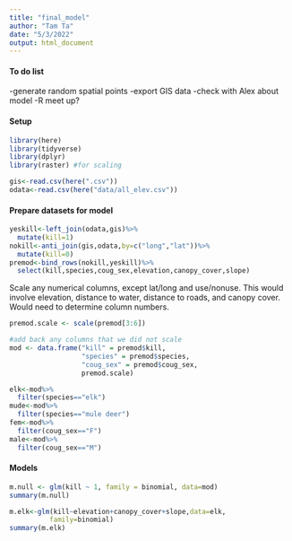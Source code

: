 ```yaml
---
title: "final_model"
author: "Tam Ta"
date: "5/3/2022"
output: html_document
---
```

#### To do list
-generate random spatial points
-export GIS data
-check with Alex about model
-R meet up?


#### Setup
```r
library(here)
library(tidyverse)
library(dplyr)
library(raster) #for scaling
```

```r
gis<-read.csv(here(".csv"))
odata<-read.csv(here("data/all_elev.csv"))
```

#### Prepare datasets for model

```r
yeskill<-left_join(odata,gis)%>%
  mutate(kill=1)
nokill<-anti_join(gis,odata,by=c("long","lat"))%>%
  mutate(kill=0)
premod<-bind_rows(nokill,yeskill)%>%
  select(kill,species,coug_sex,elevation,canopy_cover,slope)
```

Scale any numerical columns, except lat/long and use/nonuse. This would involve elevation, distance to water, distance to roads, and canopy cover. Would need to determine column numbers.

```r
premod.scale <- scale(premod[3:6])

#add back any columns that we did not scale
mod <- data.frame("kill" = premod$kill, 
                  "species" = premod$species,
                  "coug_sex" = premod$coug_sex, 
                  premod.scale)
```

```r
elk<-mod%>%
  filter(species=="elk")
mude<-mod%>%
  filter(species=="mule deer")
fem<-mod%>%
  filter(coug_sex=="F")
male<-mod%>%
  filter(coug_sex=="M")
```

#### Models
```r
m.null <- glm(kill ~ 1, family = binomial, data=mod)
summary(m.null)
```

```r
m.elk<-glm(kill~elevation+canopy_cover+slope,data=elk,
          family=binomial)
summary(m.elk)
```